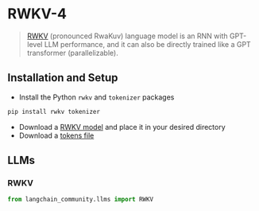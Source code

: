 # RWKV-4

>[RWKV](https://www.rwkv.com/) (pronounced RwaKuv) language model is an RNN 
> with GPT-level LLM performance, 
> and it can also be directly trained like a GPT transformer (parallelizable).

## Installation and Setup

- Install the Python `rwkv` and `tokenizer` packages

```bash
pip install rwkv tokenizer
```
- Download a [RWKV model](https://huggingface.co/BlinkDL/rwkv-4-raven/tree/main) and place it in your desired directory
- Download a [tokens file](https://raw.githubusercontent.com/BlinkDL/ChatRWKV/main/20B_tokenizer.json)

## LLMs

### RWKV

```python
from langchain_community.llms import RWKV
```
